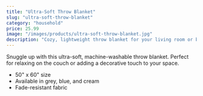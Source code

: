 ```yaml
---
title: "Ultra-Soft Throw Blanket"
slug: "ultra-soft-throw-blanket"
category: "household"
price: 25.99
image: "/images/products/ultra-soft-throw-blanket.jpg"
description: "Cozy, lightweight throw blanket for your living room or bedroom."
---
```


Snuggle up with this ultra-soft, machine-washable throw blanket. Perfect for relaxing on the couch or adding a decorative touch to your space.

- 50" x 60" size
- Available in grey, blue, and cream
- Fade-resistant fabric


